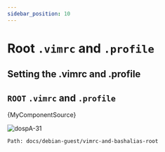 ```yaml
---
sidebar_position: 10
---
```


# Root `.vimrc` and `.profile`
## Setting the .vimrc and .profile


## `ROOT` `.vimrc` and `.profile`


<CodeBlock >{MyComponentSource}</CodeBlock>


![dospA-31](/static/img/legacy/dospA-31.jpg)

```
Path: docs/debian-guest/vimrc-and-bashalias-root
```